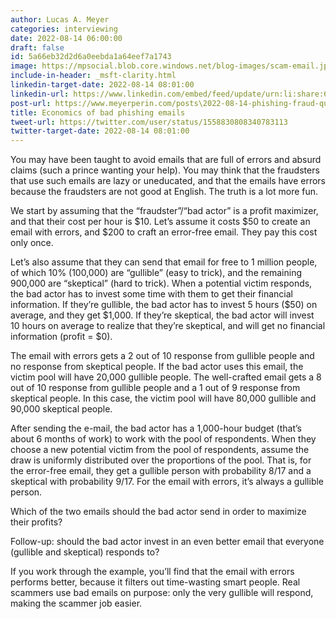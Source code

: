 ```yaml
---
author: Lucas A. Meyer
categories: interviewing
date: 2022-08-14 06:00:00
draft: false
id: 5a66eb32d2d6a0eebda1a64eef7a1743
image: https://mpsocial.blob.core.windows.net/blog-images/scam-email.jpg
include-in-header: _msft-clarity.html
linkedin-target-date: 2022-08-14 08:01:00
linkedin-url: https://www.linkedin.com/embed/feed/update/urn:li:share:6964596517324161024
post-url: https://www.meyerperin.com/posts\2022-08-14-phishing-fraud-question.html
title: Economics of bad phishing emails
tweet-url: https://twitter.com/user/status/1558830808340783113
twitter-target-date: 2022-08-14 08:01:00
---
```


You may have been taught to avoid emails that are full of errors and absurd claims (such a prince wanting your help). You may think that the fraudsters that use such emails are lazy or uneducated, and that the emails have errors because the fraudsters are not good at English. The truth is a lot more fun.

We start by assuming that the "fraudster"/"bad actor" is a profit maximizer, and that their cost per hour is $10. Let's assume it costs $50 to create an email with errors, and $200 to craft an error-free email. They pay this cost only once.

Let's also assume that they can send that email for free to 1 million people, of which 10% (100,000) are "gullible" (easy to trick), and the remaining 900,000 are "skeptical" (hard to trick). When a potential victim responds, the bad actor has to invest some time with them to get their financial information. If they're gullible, the bad actor has to invest 5 hours ($50) on average, and they get $1,000. If they're skeptical, the bad actor will invest 10 hours on average to realize that they're skeptical, and will get no financial information (profit = $0).

The email with errors gets a 2 out of 10 response from gullible people and no response from skeptical people. If the bad actor uses this email, the victim pool will have 20,000 gullible people. The well-crafted email gets a 8 out of 10 response from gullible people and a 1 out of 9 response from skeptical people. In this case, the victim pool will have 80,000 gullible and 90,000 skeptical people. 

After sending the e-mail, the bad actor has a 1,000-hour budget (that's about 6 months of work) to work with the pool of respondents. When they choose a new potential victim from the pool of respondents, assume the draw is uniformly distributed over the proportions of the pool. That is, for the error-free email, they get a gullible person with probability 8/17 and a skeptical with probability 9/17. For the email with errors, it's always a gullible person.

Which of the two emails should the bad actor send in order to maximize their profits?

Follow-up: should the bad actor invest in an even better email that everyone (gullible and skeptical) responds to?

If you work through the example, you'll find that the email with errors performs better, because it filters out time-wasting smart people. Real scammers use bad emails on purpose: only the very gullible will respond, making the scammer job easier.
